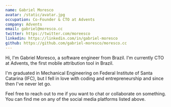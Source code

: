 ```yaml
---
name: Gabriel Moresco
avatar: /static/avatar.jpg
occupation: Co-Founder & CTO at Advents
company: Advents
email: gabriel@moresco.cc
twitter: https://twitter.com/moreesco
linkedin: https://linkedin.com/in/gabriel-moresco
github: https://github.com/gabriel-moresco/moresco.cc
---
```


Hi, I'm Gabriel Moresco, a software engineer from Brazil. I'm currently CTO at Advents, the first mobile attribution tool in Brazil.

I'm graduated in Mechanical Engineering on Federal Institute of Santa Catarina (IFC), but I fell in love with coding and entrepreneurship and since then I've never let go.

Feel free to reach out to me if you want to chat or collaborate on something. You can find me on any of the social media platforms listed above.
